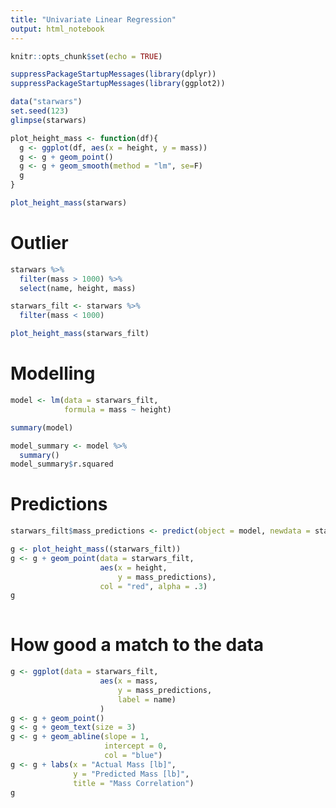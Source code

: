 ```yaml
---
title: "Univariate Linear Regression"
output: html_notebook
---
```




```r
knitr::opts_chunk$set(echo = TRUE)
```

```r
suppressPackageStartupMessages(library(dplyr))
suppressPackageStartupMessages(library(ggplot2))
```

```r
data("starwars")
set.seed(123)
glimpse(starwars)
```

```r
plot_height_mass <- function(df){
  g <- ggplot(df, aes(x = height, y = mass))
  g <- g + geom_point()
  g <- g + geom_smooth(method = "lm", se=F)
  g
}

plot_height_mass(starwars)
```
# Outlier
```r
starwars %>%
  filter(mass > 1000) %>%
  select(name, height, mass)
```

```r
starwars_filt <- starwars %>%
  filter(mass < 1000)

plot_height_mass(starwars_filt)
```
# Modelling
```r
model <- lm(data = starwars_filt,
            formula = mass ~ height)
```

```r
summary(model)
```

```r
model_summary <- model %>%
  summary()
model_summary$r.squared
```
# Predictions
```r
starwars_filt$mass_predictions <- predict(object = model, newdata = starwars_filt)
```

```r
g <- plot_height_mass((starwars_filt))
g <- g + geom_point(data = starwars_filt,
                    aes(x = height,
                        y = mass_predictions),
                    col = "red", alpha = .3)
g
                    
```
# How good a match to the data
```r
g <- ggplot(data = starwars_filt,
                    aes(x = mass,
                        y = mass_predictions,
                        label = name)
                    )
g <- g + geom_point()
g <- g + geom_text(size = 3)
g <- g + geom_abline(slope = 1,
                     intercept = 0,
                     col = "blue")
g <- g + labs(x = "Actual Mass [lb]",
              y = "Predicted Mass [lb]",
              title = "Mass Correlation")
g
```

